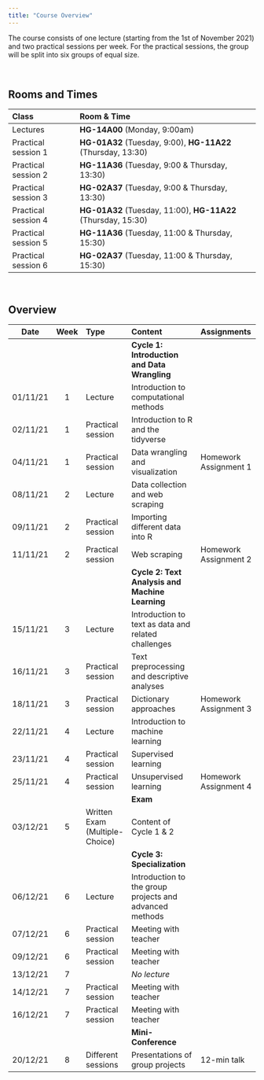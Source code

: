 ```yaml
---
title: "Course Overview"
---
```


The course consists of one lecture (starting from the 1st of November 2021) and two practical sessions per week. For the practical sessions, the group will be split into six groups of equal size. 

<br>

## Rooms and Times

| Class | Room & Time |
| :-- | :------- |
| Lectures            | **HG-14A00** (Monday, 9:00am) |
| Practical session 1 | **HG-01A32** (Tuesday, 9:00), **HG-11A22** (Thursday, 13:30) |
| Practical session 2 | **HG-11A36** (Tuesday, 9:00 & Thursday, 13:30) |
| Practical session 3 | **HG-02A37** (Tuesday, 9:00 & Thursday, 13:30) |
| Practical session 4 | **HG-01A32** (Tuesday, 11:00), **HG-11A22** (Thursday, 15:30) |
| Practical session 5 | **HG-11A36** (Tuesday, 11:00 & Thursday, 15:30) |
| Practical session 6 | **HG-02A37** (Tuesday, 11:00 & Thursday, 15:30)| 

<br>

## Overview

| Date | Week | Type | Content | Assignments |
|:-:|:-:|:---| :---------- |:------ | 
|  |  | | **Cycle 1: Introduction and Data Wrangling** |  |
| 01/11/21 | 1 | Lecture | Introduction to computational methods |  | 
| 02/11/21 | 1 | Practical session | Introduction to R and the tidyverse |  | 
| 04/11/21 | 1 | Practical session | Data wrangling and visualization |  Homework Assignment 1 |
| 08/11/21 | 2 | Lecture | Data collection and web scraping |  | 
| 09/11/21 | 2 | Practical session | Importing different data into R |  |
| 11/11/21 | 2 | Practical session | Web scraping |  Homework Assignment 2 |
|  |  | | **Cycle 2: Text Analysis and Machine Learning** |  |
| 15/11/21 | 3 | Lecture | Introduction to text as data and related challenges | |
| 16/11/21 | 3 | Practical session | Text preprocessing and descriptive analyses |  |
| 18/11/21 | 3 | Practical session | Dictionary approaches |  Homework Assignment 3 |
| 22/11/21 | 4 | Lecture | Introduction to machine learning |  | 
| 23/11/21 | 4 | Practical session | Supervised learning |   |
| 25/11/21 | 4 | Practical session | Unsupervised learning |  Homework Assignment 4 |
|  |  | | **Exam** |  |
| 03/12/21 | 5 | Written Exam (Multiple-Choice) | Content of Cycle 1 & 2 | |
|  |  | | **Cycle 3: Specialization** |  |
| 06/12/21 | 6 | Lecture | Introduction to the group projects and advanced methods | |
| 07/12/21 | 6 | Practical session | Meeting with teacher |  |
| 09/12/21 | 6 | Practical session | Meeting with teacher |  |
| 13/12/21 | 7 |   | *No lecture* | | 
| 14/12/21 | 7 | Practical session | Meeting with teacher |   |
| 16/12/21 | 7 | Practical session | Meeting with teacher |   |
|  |  | | **Mini-Conference** |  |
| 20/12/21 | 8 | Different sessions | Presentations of group projects  | 12-min talk |








